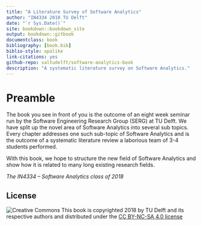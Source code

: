 ```yaml
--- 
title: "A Literature Survey of Software Analytics"
author: "IN4334 2018 TU Delft"
date: "`r Sys.Date()`"
site: bookdown::bookdown_site
output: bookdown::gitbook
documentclass: book
bibliography: [book.bib]
biblio-style: apalike
link-citations: yes
github-repo: saltudelft/software-analytics-book
description: "A systematic literature survey on Software Analytics."
---
```


# Preamble {#intro}

The book you see in front of you is the outcome of an eight week seminar run by the Software Engineering Research Group (SERG) at TU Delft. We have split up the novel area of Software Analytics into several sub topics. Every chapter addresses one such sub-topic of Software Analytics and is the outcome of a systematic literature review a laborious team of 3-4 students performed.

With this book, we hope to structure the new field of Software Analytics and show how it is related to many long existing research fields.

*The IN4334 -- Software Analytics class of 2018*



## License

![Creative Commons](figures/cc-nc-sa.png)
This book is copyrighted 2018 by TU Delft and its
respective authors and distributed under the [CC BY-NC-SA 4.0
license](https://creativecommons.org/licenses/by-nc-sa/4.0/)

